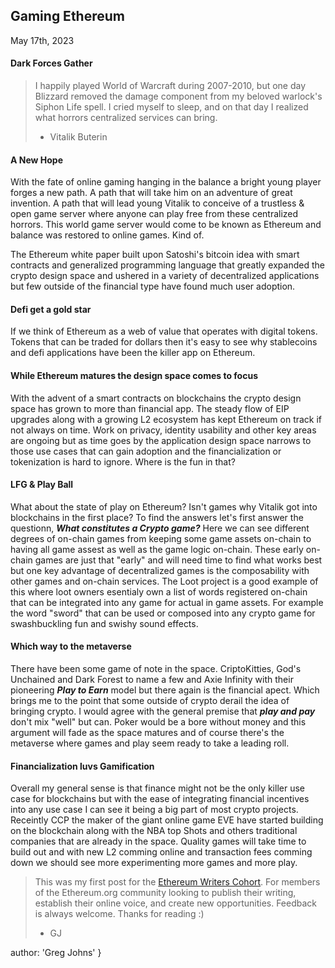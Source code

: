 
## Gaming Ethereum
<time>May 17th, 2023</time>

#### Dark Forces Gather
> I happily played World of Warcraft during 2007-2010, but one day Blizzard removed the damage component from my beloved warlock's Siphon Life spell. I cried myself to sleep, and on that day I realized what horrors centralized services can bring.
> - Vitalik Buterin

#### A New Hope
With the fate of online gaming hanging in the balance a bright young player forges a new path. A path that will take him on an adventure of great invention. A path that will lead young Vitalik to conceive of a trustless & open game server where anyone can play free from these centralized horrors. This world game server would come to be known as Ethereum and balance was restored to online games. Kind of.

The Ethereum white paper built upon Satoshi's bitcoin idea with smart contracts and generalized programming language that greatly expanded the crypto design space and ushered in a variety of decentralized applications but few outside of the financial type have found much user adoption.

#### Defi get a gold star
If we think of Ethereum as a web of value that operates with digital tokens. Tokens that can be traded for dollars then it's easy to see why stablecoins and defi applications have been the killer app on Ethereum.

#### While Ethereum matures the design space comes to focus
With the advent of a smart contracts on blockchains the crypto design space has grown to more than financial app. The steady flow of EIP upgrades along with a growing L2 ecosystem has kept Ethereum on track if not always on time. Work on privacy, identity usability and other key areas are ongoing but as time goes by the application design space narrows to those use cases that can gain adoption and the financialization or tokenization is hard to ignore. Where is the fun in that?

#### LFG & Play Ball
What about the state of play on Ethereum? Isn't games why Vitalik got into blockchains in the first place? To find the answers let's first answer the questionn, ***What constitutes a Crypto game?*** Here we can see different degrees of on-chain games from keeping some game assets on-chain to having all game assest as well as the game logic on-chain. These early on-chain games are just that "early" and will need time to find what works best but one key advantage of decentralized games is the composability with other games and on-chain services. The Loot project is a good example of this where loot owners esentialy own a list of words registered on-chain that can be integrated into any game for actual in game assets. For example the word "sword" that can be used or composed into any crypto game for swashbuckling fun and swishy sound effects.

#### Which way to the metaverse
There have been some game of note in the space. CriptoKitties, God's Unchained and Dark Forest to name a few and Axie Infinity with their pioneering ***Play to Earn*** model but there again is the financial apect. Which brings me to the point that some outside of crypto derail the idea of bringing crypto. I would agree with the general premise that ***play and pay*** don't mix "well" but can. Poker would be a bore without money and this argument will fade as the space matures and of course there's the metaverse where games and play seem ready to take a leading roll.

#### Financialization luvs Gamification
Overall my general sense is that finance might not be the only killer use case for blockchains but with the ease of integrating financial incentives into any use case I can see it being a big part of most crypto projects. Receintly CCP the maker of the giant online game EVE have started building on the blockchain along with the NBA top Shots and others traditional companies that are already in the space. Quality games will take time to build out and with new L2 comming online and transaction fees comming down we should see more experimenting more games and more play.

> This was my first post for the [Ethereum Writers Cohort](https://ethereumwriterscohort.carrd.co/). For members of the Ethereum.org community looking to publish their writing, establish their online voice, and create new opportunities. Feedback is always welcome. Thanks for reading :)
> - GJ

  author: 'Greg Johns'
}

